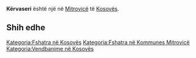 {{Fshat në 
 | Emri                = Kërvaseri
 | EmriAlt                = 
 | NAME_SHORT_FORM=      
 | NAME_GENERIC=      
 | NAME_SORT_NAME_RO=      KERVASERI
 | FULL_NAME_RO = Kërvaseri
 | FULL_NAME_ND_RO=Kervaseri
 | SORT_NAME_RG=KERVASERI
 | FULL_NAME_RG=Kërvaseri
 | FULL_NAME_ND_RG=Kervaseri
 | SRP_NAME_SHORT_FORM=      
 | SRP_NAME_GENERIC=      
 | SRP_NAME_SORT_NAME_RO=      
 | SRP_FULL_NAME_RO = 
 | SRP_FULL_NAME_ND_RO=
 | SRP_SORT_NAME_RG=
 | SRP_FULL_NAME_RG=
 | SRP_FULL_NAME_ND_RG=
 | Emri (Rasa dhanore) = 
 | Figura              = 
 | Shteti              = Kosovo
 | Komuna              = Mitrovicë
 | Kodi postar         = 
 | Sipërfaqja          = 

 | Popullsia           = 

 | Regj. i popullsisë  = 
 | Dend. e popullsisë  = 
 | Faqja zyrtare       = 
 <!--- Koordinatat ----> 
 | Gjerësia            = 42.436111
 | Gjatësia            = 20.778611
 | Lartësia            = 
}}
'''Kërvaseri''' është një [[]] në [[Mitrovicë]] të [[Kosovës]].

<!-- == Gjeografia == -->
<!-- == Historia == -->
<!-- == Demografia == -->
== Shih edhe ==
{{Komuna Mitrovicë}}
{{Kosovo-Administrata-Cung}}

[[Kategoria:Fshatra në Kosovës]]
[[Kategoria:Fshatra në Kommunes Mitrovicë]]
[[Kategoria:Vendbanime në Kosovës]]